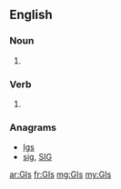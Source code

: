 {{also|gis|Gis|GIS|giş|ĝis}}
==English==

===Noun===
{{head|en|plural}}

# {{plural of|GI|lang=en}}

===Verb===
{{head|en}}

# {{en-third-person singular of|GI}}

===Anagrams===
* [[Igs#English|Igs]]
* [[sig#English|sig]], [[SIG#English|SIG]]

[[ar:GIs]]
[[fr:GIs]]
[[mg:GIs]]
[[my:GIs]]